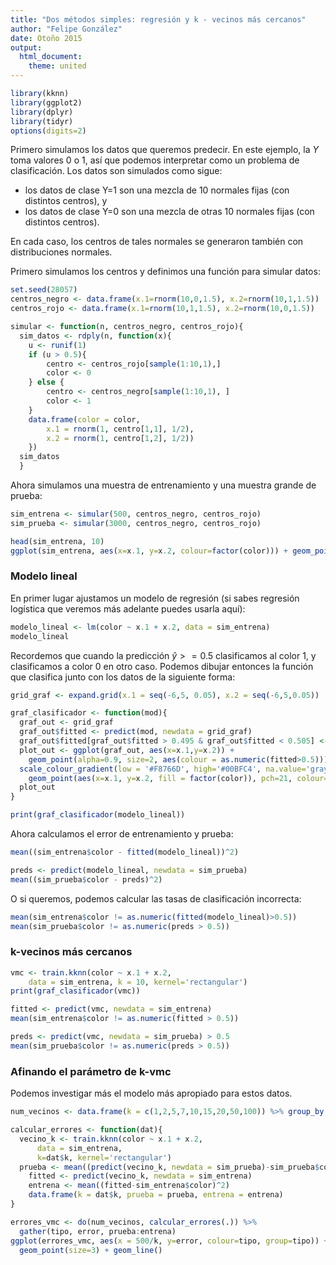 ```yaml
---
title: "Dos métodos simples: regresión y k - vecinos más cercanos"
author: "Felipe González"
date: Otoño 2015
output: 
  html_document: 
    theme: united
---
```




```r
library(kknn)
library(ggplot2)
library(dplyr)
library(tidyr)
options(digits=2)
```




Primero simulamos los datos que queremos predecir. En este ejemplo, la $Y$ 
toma valores 0 o 1, así que podemos interpretar como un problema de clasificación. 
Los datos son simulados como sigue: 

- los datos de clase Y=1 son una mezcla de 10 normales fijas (con distintos centros), y 
- los datos de clase Y=0 son una mezcla de otras 10 normales fijas (con distintos centros). 

En cada caso, los centros de tales normales se generaron también con distribuciones normales.

Primero simulamos los centros y definimos una función para simular datos:

```r
set.seed(28057)
centros_negro <- data.frame(x.1=rnorm(10,0,1.5), x.2=rnorm(10,1,1.5))
centros_rojo <- data.frame(x.1=rnorm(10,1,1.5), x.2=rnorm(10,0,1.5))

simular <- function(n, centros_negro, centros_rojo){
  sim_datos <- rdply(n, function(x){
  	u <- runif(1)
  	if (u > 0.5){
  		centro <- centros_rojo[sample(1:10,1),]
  		color <- 0
  	} else {
  		centro <- centros_negro[sample(1:10,1), ]		
  		color <- 1
  	}
  	data.frame(color = color, 
  		x.1 = rnorm(1, centro[1,1], 1/2), 
  		x.2 = rnorm(1, centro[1,2], 1/2))
  	})
  sim_datos
  }
```

Ahora simulamos una muestra de entrenamiento y una muestra grande de prueba:

```r
sim_entrena <- simular(500, centros_negro, centros_rojo)
sim_prueba <- simular(3000, centros_negro, centros_rojo)

head(sim_entrena, 10)
ggplot(sim_entrena, aes(x=x.1, y=x.2, colour=factor(color))) + geom_point()
```

### Modelo lineal

En primer lugar ajustamos un modelo de regresión (si sabes regresión logística que veremos más adelante
puedes usarla aquí):

```r
modelo_lineal <- lm(color ~ x.1 + x.2, data = sim_entrena)
modelo_lineal
```

Recordemos que cuando la predicción $\hat{y}>=0.5$ clasificamos al color 1, y clasificamos
a color 0 en otro caso. Podemos dibujar entonces la función que clasifica junto con los datos de la siguiente forma:

```r
grid_graf <- expand.grid(x.1 = seq(-6,5, 0.05), x.2 = seq(-6,5,0.05))

graf_clasificador <- function(mod){
  graf_out <- grid_graf
  graf_out$fitted <- predict(mod, newdata = grid_graf) 
  graf_out$fitted[graf_out$fitted > 0.495 & graf_out$fitted < 0.505] <- NA
  plot_out <- ggplot(graf_out, aes(x=x.1,y=x.2)) + 
	geom_point(alpha=0.9, size=2, aes(colour = as.numeric(fitted>0.5))) + 
  scale_colour_gradient(low = '#F8766D', high='#00BFC4', na.value='gray20') +
	geom_point(aes(x=x.1, y=x.2, fill = factor(color)), pch=21, colour='gray20', data=sim.datos, size=3)
  plot_out
}

```

```r
print(graf_clasificador(modelo_lineal))
```

Ahora calculamos el error de entrenamiento y prueba:
```r
mean((sim_entrena$color - fitted(modelo_lineal))^2)
```

```r
preds <- predict(modelo_lineal, newdata = sim_prueba)
mean((sim_prueba$color - preds)^2)
```

O si queremos, podemos calcular las tasas de clasificación incorrecta:
```r
mean(sim_entrena$color != as.numeric(fitted(modelo_lineal)>0.5))
mean(sim_prueba$color != as.numeric(preds > 0.5))
```

### k-vecinos más cercanos

```r
vmc <- train.kknn(color ~ x.1 + x.2, 
	data = sim_entrena, k = 10, kernel='rectangular') 
print(graf_clasificador(vmc))

```

```r
fitted <- predict(vmc, newdata = sim_entrena)
mean(sim_entrena$color != as.numeric(fitted > 0.5))

```

```r
preds <- predict(vmc, newdata = sim_prueba) > 0.5
mean(sim_prueba$color != as.numeric(preds > 0.5))
```

### Afinando el parámetro de k-vmc

Podemos investigar más el modelo más apropiado para estos datos. 


```r
num_vecinos <- data.frame(k = c(1,2,5,7,10,15,20,50,100)) %>% group_by(k)

calcular_errores <- function(dat){
  vecino_k <- train.kknn(color ~ x.1 + x.2, 
      data = sim_entrena, 
      k=dat$k, kernel='rectangular')
  prueba <- mean((predict(vecino_k, newdata = sim_prueba)-sim_prueba$color)^2)
	fitted <- predict(vecino_k, newdata = sim_entrena)
	entrena <- mean((fitted-sim_entrena$color)^2)
	data.frame(k = dat$k, prueba = prueba, entrena = entrena)
}

errores_vmc <- do(num_vecinos, calcular_errores(.)) %>%
  gather(tipo, error, prueba:entrena)
ggplot(errores_vmc, aes(x = 500/k, y=error, colour=tipo, group=tipo)) + 
  geom_point(size=3) + geom_line() 
```
